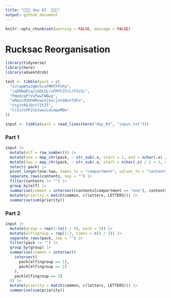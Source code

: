 ```yaml
---
title: "🎄🎄🎄 day 03  🎄🎄🎄"
output: github_document
---
```

```r
knitr::opts_chunk$set(warning = FALSE, message = FALSE)
```

# Rucksac Reorganisation

```r
library(tidyverse)
library(here)
library(adventdrob)
```

```r
test <- tibble(pack = c(
  "vJrwpWtwJgWrhcsFMMfFFhFp",
  "jqHRNqRjqzjGDLGLrsFMfFZSrLrFZsSL",
  "PmmdzqPrVvPwwTWBwg",
  "wMqvLMZHhHMvwLHjbvcjnnSBnvTQFn",
  "ttgJtRGJQctTZtZT",
  "CrZsJsPPZsGzwwsLwLmpwMDw"
))

input <- tibble(pack = read_lines(here("day_03", "input.txt")))
```

### Part 1

```r
input |>
  mutate(elf = row_number()) |>
  mutate(one = map_chr(pack, ~ str_sub(.x, start = 1, end = nchar(.x) / 2))) |>
  mutate(two = map_chr(pack, ~ str_sub(.x, start = nchar(.x) / 2 + 1, end = nchar(.x)))) |>
  select(-pack) |>
  pivot_longer(one:two, names_to = "compartment", values_to = "contents") |>
  separate_rows(contents, sep = "") |>
  filter(contents != "") |>
  group_by(elf) |>
  summarise(common = intersect(contents[compartment == "one"], contents[compartment == "two"])) |>
  mutate(priority = match(common, c(letters, LETTERS))) |>
  summarise(sum(priority))
```

### Part 2

```r
input |>
  mutate(group = rep(1:(n() / 3), each = 3)) |>
  mutate(elfingroup = rep(1:3, times = n() / 3)) |>
  separate_rows(pack, sep = "") |>
  filter(pack != "") |>
  group_by(group) |>
  summarise(common = intersect(
    intersect(
      pack[elfingroup == 1],
      pack[elfingroup == 2]
    ),
    pack[elfingroup == 3]
  )) |>
  mutate(priority = match(common, c(letters, LETTERS))) |>
  summarise(sum(priority))
```
